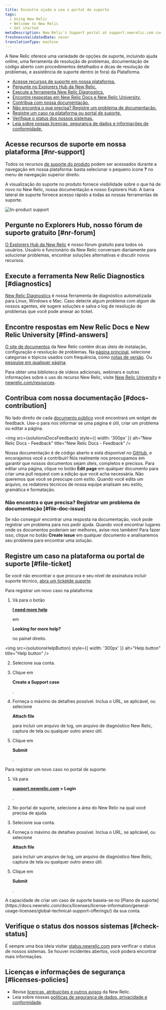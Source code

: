 ```yaml
---
title: Encontre ajuda e use o portal de suporte
tags:
  - Using New Relic
  - Welcome to New Relic
  - Get started
metaDescription: New Relic's Support portal at support.newrelic.com contains several levels of self-help informational resources and support services.
freshnessValidatedDate: never
translationType: machine
---
```





A New Relic oferece uma variedade de opções de suporte, incluindo ajuda online, uma ferramenta de resolução de problemas, documentação de código aberto com procedimentos detalhados e dicas de resolução de problemas, e assistência de suporte dentro (e fora) da Plataforma.

* [Acesse recursos de suporte em nossa plataforma.](#nr-support)
* [Pergunte no Explorers Hub da New Relic.](#nr-forum)
* [Execute a ferramenta New Relic Diagnostics.](#diagnostics)
* [Encontre respostas em New Relic Docs e New Relic University.](#find-answers)
* [Contribua com nossa documentação.](#docs-contribution)
* [Não encontra o que precisa? Registre um problema de documentação.](#file-doc-issue)
* [Registre um caso na plataforma ou portal de suporte.](#file-ticket)
* [Verifique o status dos nossos sistemas.](#check-status)
* [Leia sobre nossas licenças, segurança de dados e informações de conformidade.](#licenses-policies)

## Acesse recursos de suporte em nossa plataforma [#nr-support]

Todos os recursos [de suporte do produto](https://one.newrelic.com/redirect/support) podem ser acessados durante a navegação em nossa plataforma: basta selecionar o pequeno ícone <DoNotTranslate>**?**</DoNotTranslate> no menu de navegação superior direito.

A visualização do suporte no produto fornece visibilidade sobre o que há de novo no New Relic, nossa documentação e nosso Explorers Hub. A barra lateral de suporte fornece acesso rápido a todas as nossas ferramentas de suporte.

<img
  title="New Relic's in-product support"
  alt="In-product support"
  src={solutionsProductSupport}
/>

## Pergunte no Explorers Hub, nosso fórum de suporte gratuito [#nr-forum]

[O Explorers Hub da New Relic](https://discuss.newrelic.com/) é nosso fórum gratuito para todos os usuários. Usuário e funcionário da New Relic conversam diariamente para solucionar problemas, encontrar soluções alternativas e discutir novos recursos.

## Execute a ferramenta New Relic Diagnostics [#diagnostics]

[New Relic Diagnostics](/docs/using-new-relic/cross-product-functions/troubleshooting/new-relic-diagnostics) é nossa ferramenta de diagnóstico automatizada para Linux, Windows e Mac. Caso detecte algum problema com algum de nossos agentes, ele sugere soluções e salva o log de resolução de problemas que você pode anexar ao ticket.

## Encontre respostas em New Relic Docs e New Relic University [#find-answers]

[O site de documentos](https://docs.newrelic.com) da New Relic contém dicas úteis de instalação, configuração e resolução de problemas. Na [página principal](http://docs.newrelic.com), selecione categorias e tópicos usados com frequência, como [notas de versão](/docs/release-notes). Ou [pesquise em qualquer página](http://docs.newrelic.com/search).

Para obter uma biblioteca de vídeos adicionais, webinars e outras informações sobre o uso do recurso New Relic, visite [New Relic University](https://learn.newrelic.com/) e [newrelic.com/resources](https://newrelic.com/resources/videos).

## Contribua com nossa documentação [#docs-contribution]

No lado direito de cada [documento público](https://docs.newrelic.com) você encontrará um widget de feedback. Use-o para nos informar se uma página é útil, criar um problema ou editar a página.

<img
  src={solutionsDocsFeedback}
  style={{ width: '300px' }}
  alt="New Relic Docs - Feedback"
  title="New Relic Docs - Feedback"
/>

Nossa documentação é de código aberto e está disponível no [GitHub](https://github.com/newrelic/docs-website), e encorajamos você a contribuir! Nós realmente nos preocupamos em garantir que nossos documentos sejam úteis, completos e precisos. Para editar uma página, clique no botão <DoNotTranslate>**Edit page**</DoNotTranslate> em qualquer documento para criar uma pull request com a edição que você acha necessária. Não queremos que você se preocupe com estilo. Quando você edita um arquivo, os redatores técnicos de nossa equipe analisam seu estilo, gramática e formatação.

### Não encontra o que precisa? Registrar um problema de documentação [#file-doc-issue]

Se não conseguir encontrar uma resposta na documentação, você pode registrar um problema para nos pedir ajuda. Quando você encontrar lugares onde os documentos poderiam ser melhores, avise-nos também! Para fazer isso, clique no botão <DoNotTranslate>**Create issue**</DoNotTranslate> em qualquer documento e analisaremos seu problema para encontrar uma solução.

## Registre um caso na plataforma ou portal de suporte [#file-ticket]

Se você não encontrar o que procura e seu nível de assinatura incluir suporte técnico, [abra um ticketde suporte](https://support.newrelic.com/s/inbox).

Para registrar um novo caso na plataforma:

1. Vá para o botão

   <DoNotTranslate>**[I need more help](https://one.newrelic.com/redirect/support)**</DoNotTranslate>

   em

   <DoNotTranslate>**Looking for more help?**</DoNotTranslate>

   no painel direito.

<img
  src={solutionsHelpButton}
  style={{ width: '300px' }}
  alt="Help button"
  title="Help button"
/>

2. Selecione sua conta.

3. Clique em

   <DoNotTranslate>**Create a Support case**</DoNotTranslate>

   .

4. Forneça o máximo de detalhes possível. Inclua o URL, se aplicável, ou selecione

   <DoNotTranslate>**Attach file**</DoNotTranslate>

   para incluir um arquivo de log, um arquivo de diagnóstico New Relic, captura de tela ou qualquer outro anexo útil.

5. Clique em

   <DoNotTranslate>**Submit**</DoNotTranslate>

   .

Para registrar um novo caso no portal de suporte:

1. Vá para

   <DoNotTranslate>**[support.newrelic.com](https://support.newrelic.com) > Login**</DoNotTranslate>

   .

2. No portal de suporte, selecione a área do New Relic na qual você precisa de ajuda.

3. Selecione sua conta.

4. Forneça o máximo de detalhes possível. Inclua o URL, se aplicável, ou selecione

   <DoNotTranslate>**Attach file**</DoNotTranslate>

   para incluir um arquivo de log, um arquivo de diagnóstico New Relic, captura de tela ou qualquer outro anexo útil.

5. Clique em

   <DoNotTranslate>**Submit**</DoNotTranslate>

   .

<Callout variant="important">
  A capacidade de criar um caso de suporte baseia-se no [Plano de suporte](https://docs.newrelic.com/docs/licenses/license-information/general-usage-licenses/global-technical-support-offerings/) da sua conta.
</Callout>

## Verifique o status dos nossos sistemas [#check-status]

É sempre uma boa ideia visitar [status.newrelic.com](https://status.newrelic.com) para verificar o status de nossos sistemas. Se houver incidentes abertos, você poderá encontrar mais informações.

## Licenças e informações de segurança [#licenses-policies]

* Revise [licenças, atribuições e outros avisos](/docs/licenses) da New Relic.
* Leia sobre nossas [políticas de segurança de dados, privacidade e conformidade](/docs/security).